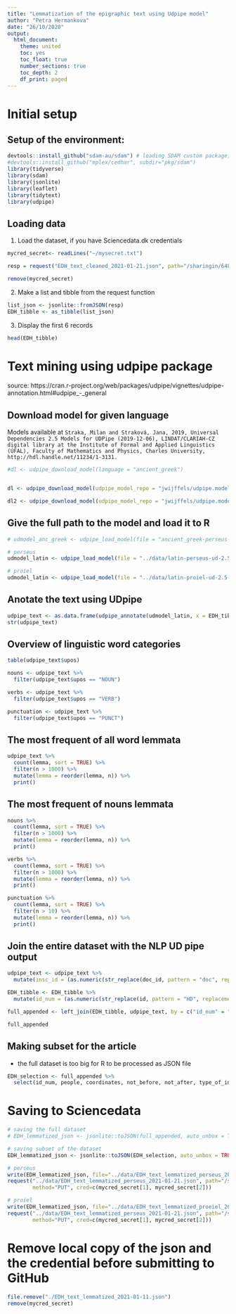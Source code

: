 ```yaml
---
title: "Lemmatization of the epigraphic text using Udpipe model"
author: "Petra Hermankova"
date: "26/10/2020"
output:
  html_document:
    theme: united
    toc: yes
    toc_float: true
    number_sections: true
    toc_depth: 2
    df_print: paged
---
```


# Initial setup

## Setup of the environment:

```r
devtools::install_github("sdam-au/sdam") # loading SDAM custom package, if not working try devtools::install_github("mplex/cedhar", subdir="pkg/sdam")
#devtools::install_github("mplex/cedhar", subdir="pkg/sdam")
library(tidyverse)
library(sdam)
library(jsonlite)
library(leaflet)
library(tidytext)
library(udpipe)
```

## Loading data
1. Load the dataset, if you have Sciencedata.dk credentials

```r
mycred_secret<- readLines("~/mysecret.txt")
```

```r
resp = request("EDH_text_cleaned_2021-01-21.json", path="/sharingin/648597@au.dk/SDAM_root/SDAM_data/EDH/public", method="GET", cred=mycred_secret)
```

```r
remove(mycred_secret)
```

2. Make a list and tibble from the request function
```r
list_json <- jsonlite::fromJSON(resp)
EDH_tibble <- as_tibble(list_json)
```

3. Display the first 6 records
```r
head(EDH_tibble)
```

# Text mining using udpipe package
source: https://cran.r-project.org/web/packages/udpipe/vignettes/udpipe-annotation.html#udpipe_-_general

## Download model for given language

Models available at `Straka, Milan and Straková, Jana, 2019, Universal Dependencies 2.5 Models for UDPipe (2019-12-06), LINDAT/CLARIAH-CZ digital library at the Institute of Formal and Applied Linguistics (ÚFAL), Faculty of Mathematics and Physics, Charles University, http://hdl.handle.net/11234/1-3131.`

```r
#dl <- udpipe_download_model(language = "ancient_greek")


dl <- udpipe_download_model(udpipe_model_repo = "jwijffels/udpipe.models.ud.2.5" , language = "latin-proiel", model_dir = "../data/") # latin-proiel model

dl2 <- udpipe_download_model(udpipe_model_repo = "jwijffels/udpipe.models.ud.2.5", language = "latin-perseus", model_dir = "../data/") # latin-perseus model

```

## Give the full path to the model and load it to R
```r
# udmodel_anc_greek <- udpipe_load_model(file = "ancient_greek-perseus-ud-2.4-190531.udpipe")

# perseus
udmodel_latin <- udpipe_load_model(file = "../data/latin-perseus-ud-2.5-191206.udpipe")

# proiel
udmodel_latin <- udpipe_load_model(file = "../data/latin-proiel-ud-2.5-191206.udpipe")

```

## Anotate the text using UDpipe
```r
udpipe_text <- as.data.frame(udpipe_annotate(udmodel_latin, x = EDH_tibble$clean_text_interpretive_word))
str(udpipe_text)
```


## Overview of linguistic word categories
```r
table(udpipe_text$upos)
```

```r
nouns <- udpipe_text %>% 
  filter(udpipe_text$upos == "NOUN") 
```

```r
verbs <- udpipe_text %>% 
  filter(udpipe_text$upos == "VERB") 
```

```r
punctuation <- udpipe_text %>% 
  filter(udpipe_text$upos == "PUNCT") 
```

## The most frequent of all word lemmata
```r
udpipe_text %>% 
  count(lemma, sort = TRUE) %>%
  filter(n > 1000) %>% 
  mutate(lemma = reorder(lemma, n)) %>%
  print()
```

## The most frequent of nouns lemmata
```r
nouns %>% 
  count(lemma, sort = TRUE) %>%
  filter(n > 1000) %>% 
  mutate(lemma = reorder(lemma, n)) %>%
  print()
```

```r
verbs %>% 
  count(lemma, sort = TRUE) %>%
  filter(n > 1000) %>% 
  mutate(lemma = reorder(lemma, n)) %>%
  print()
```

```r
punctuation %>% 
  count(lemma, sort = TRUE) %>%
  filter(n > 10) %>% 
  mutate(lemma = reorder(lemma, n)) %>%
  print()
```


## Join the entire dataset with the NLP UD pipe output
```r
udpipe_text <- udpipe_text %>% 
  mutate(insc_id = (as.numeric(str_replace(doc_id, pattern = "doc", replacement = ""))))

EDH_tibble <- EDH_tibble %>% 
  mutate(id_num = (as.numeric(str_replace(id, pattern = "HD", replacement = ""))))

full_appended <- left_join(EDH_tibble, udpipe_text, by = c("id_num" = "insc_id"))
```

```r
full_appended
```

## Making subset for the article 
 - the full dataset is too big for R to be processed as JSON file
```r
EDH_selection <- full_appended %>% 
  select(id_num, people, coordinates, not_before, not_after, type_of_inscription_clean, type_of_inscription_certainty, material_clean, type_of_monument_clean, type_of_monument_certainty, province_label_clean, province_label_certainty, findspot_ancient_clean, findspot_ancient_certainty, clean_text_interpretive_word, doc_id, paragraph_id, sentence_id, sentence, token_id, token, lemma, upos, xpos, feats, head_token_id, dep_rel, deps, misc)
```


# Saving to Sciencedata
```r
# saving the full dataset
# EDH_lemmatized_json <- jsonlite::toJSON(full_appended, auto_unbox = TRUE)

# saving subset of the dataset
EDH_lemmatized_json <- jsonlite::toJSON(EDH_selection, auto_unbox = TRUE)

# perseus
write(EDH_lemmatized_json, file="../data/EDH_text_lemmatized_perseus_2021-01-21.json")
request("../data/EDH_text_lemmatized_perseus_2021-01-21.json", path="/sharingout/648597@au.dk/SDAM_root/SDAM_data/EDH/public",
        method="PUT", cred=c(mycred_secret[1], mycred_secret[2]))

# proiel
write(EDH_lemmatized_json, file="../data/EDH_text_lemmatized_proeiel_2021-01-21.json")
request("../data/EDH_text_lemmatized_perseus_2021-01-21.json", path="/sharingout/648597@au.dk/SDAM_root/SDAM_data/EDH/public",
        method="PUT", cred=c(mycred_secret[1], mycred_secret[2]))
```

# Remove local copy of the json and the credential before submitting to GitHub
```r
file.remove("./EDH_text_lemmatized_2021-01-11.json")
remove(mycred_secret)
```











